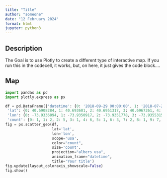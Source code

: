 ```yaml
---
title: "Title"
author: "someone"
date: "12 February 2024"
format: html
jupyter: python3
---
```


## Description

The Goal is to use Plotly to create a different type of interactive map. If you run this in the codecell, it works, but, on here, it just gives the code block.... 


## Map

```python
import pandas as pd
import plotly.express as px

df = pd.DataFrame({'datetime': {0: '2018-09-29 00:00:00', 1: '2018-07-28 00:00:00', 2: '2018-07-29 00:00:00', 3: '2018-07-29 00:00:00', 4: '2018-08-01 00:00:00', 5: '2018-08-01 00:00:00', 6: '2018-08-01 00:00:00', 7: '2018-08-05 00:00:00', 8: '2018-09-06 00:00:00', 9: '2018-09-07 00:00:00', 10: '2018-09-07 00:00:00', 11: '2018-09-08 00:00:00', 12: '2018-09-08 00:00:00', 13: '2018-09-08 00:00:00', 14: '2018-10-08 00:00:00', 15: '2018-10-10 00:00:00', 16: '2018-10-10 00:00:00', 17: '2018-10-11 00:00:00', 18: '2018-10-11 00:00:00', 19: '2018-10-11 00:00:00'},
 'lat': {0: 40.6908284, 1: 40.693601, 2: 40.6951317, 3: 40.6967261, 4: 40.697593, 5: 40.6987141, 6: 40.7186497, 7: 40.7187772, 8: 40.7196151, 9: 40.7196865, 10: 40.7187408, 11: 40.7189716, 12: 40.7214273, 13: 40.7226571, 14: 40.7236955, 15: 40.7247207, 16: 40.7221074, 17: 40.7445859, 18: 40.7476252, 19: 40.7476451},
 'lon': {0: -73.9336094, 1: -73.9350917, 2: -73.9351778, 3: -73.9355315, 4: -73.9366737, 5: -73.9393797, 6: -74.0011939, 7: -74.0010918, 8: -73.9887851, 9: -74.0035125, 10: -74.0250842, 11: -74.0299202, 12: -74.029886, 13: -74.027542, 14: -74.0290157, 15: -74.0291541, 16: -74.0220728, 17: -73.9442636, 18: -73.9641326, 19: -73.9533039},
 'count': {0: 1, 1: 2, 2: 5, 3: 1, 4: 6, 5: 1, 6: 3, 7: 2, 8: 1, 9: 7, 10: 3, 11: 3, 12: 1, 13: 2, 14: 1, 15: 1, 16: 2, 17: 1, 18: 1, 19: 1}})
fig = px.scatter_geo(df, 
                     lat='lat', 
                     lon='lon', 
                     scope='usa',
                     color="count", 
                     size='count',
                     projection="albers usa", 
                     animation_frame="datetime", 
                     title='Your title')
fig.update(layout_coloraxis_showscale=False)
fig.show()
```